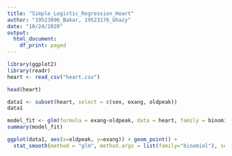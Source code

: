 ```yaml
---
title: "Simple_Logistic_Regression_Heart"
author: "19523096_Bakar, 19523176_Ghazy"
date: "10/24/2020"
output: 
  html_document:
    df_print: paged
---
```


```r
library(ggplot2)
library(readr)
heart <- read_csv("heart.csv")
```

```r
head(heart)
```

```r
data1 <- subset(heart, select = c(sex, exang, oldpeak))
data1
```

```r
model_fit <- glm(formula = exang~oldpeak, data = heart, family = binomial)
summary(model_fit)
```

```r
ggplot(data1, aes(x=oldpeak, y=exang)) + geom_point() + 
  stat_smooth(method = "glm", method.args = list(family="binomial"), se = FALSE)
```
